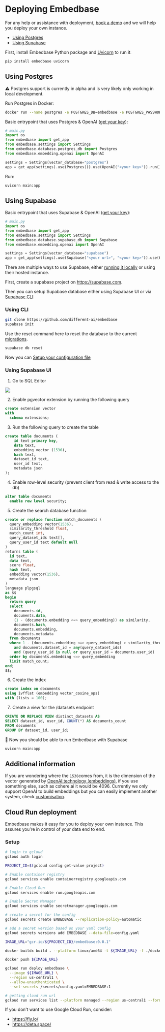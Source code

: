 
# Deploying Embedbase

For any help or assistance with deployment, [book a demo](https://cal.com/potato/20min) and we will help you deploy your own instance.

- [Using Postgres](#using-postgres)
- [Using Supabase](#using-supabase)

First, install Embedbase Python package and [Uvicorn](https://www.uvicorn.org/) to run it:

```bash
pip install embedbase uvicorn
```

## Using Postgres

⚠️ Postgres support is currently in alpha and is very likely only working in local development.

Run Postgres in Docker:

```bash
docker run --name postgres -e POSTGRES_DB=embedbase -e POSTGRES_PASSWORD=localdb -p 5432:5432 -p 8080:8080 -d ankane/pgvector
```

Basic entrypoint that uses Postgres & OpenAI ([get your key](https://platform.openai.com/account/api-keys)):

```py
# main.py
import os
from embedbase import get_app
from embedbase.settings import Settings
from embedbase.database.postgres_db import Postgres
from embedbase.embedding.openai import OpenAI

settings = Settings(vector_database="postgres")
app = get_app(settings).use(Postgres()).use(OpenAI("<your key>")).run()
```

Run:

```bash
uvicorn main:app
```

## Using Supabase

Basic entrypoint that uses Supabase & OpenAI ([get your key](https://platform.openai.com/account/api-keys)):

```py
# main.py
import os
from embedbase import get_app
from embedbase.settings import Settings
from embedbase.database.supabase_db import Supabase
from embedbase.embedding.openai import OpenAI

settings = Settings(vector_database="supabase")
app = get_app(settings).use(Supabase("<your url>", "<your key>")).use(OpenAI("<your key>")).run()
```

There are multiple ways to use Supabase, either [running it locally](https://supabase.com/docs/guides/cli/local-development) or using their hosted instance.

First, create a supabase project on https://supabase.com.

Then you can setup Supabase database either using Supabase UI or via [Supabase CLI](https://supabase.com/docs/guides/cli)

### Using CLI

```bash
git clone https://github.com/different-ai/embedbase
supabase init
```

Use the reset command here to reset the database to the current [migrations](https://github.com/different-ai/embedbase/tree/main/supabase/migrations).

```bash
supabase db reset
```

Now you can [Setup your configuration file](#setup-your-configuration-file)

### Using Supabase UI

1. Go to SQL Editor 

<Image src="/supabase-click-on-sqleditor.png" width={500} height={300} />

2. Enable pgvector extension by running the following query

```sql
create extension vector
with
  schema extensions;
```

3. Run the following query to create the table

```sql
create table documents (
    id text primary key,
    data text,
    embedding vector (1536),
    hash text,
    dataset_id text,
    user_id text,
    metadata json
);
```

4. Enable row-level security (prevent client from read & write access to the db)

```sql
alter table documents
  enable row level security;
```

5. Create the search database function

```sql
create or replace function match_documents (
  query_embedding vector(1536),
  similarity_threshold float,
  match_count int,
  query_dataset_ids text[],
  query_user_id text default null
)
returns table (
  id text,
  data text,
  score float,
  hash text,
  embedding vector(1536),
  metadata json
)
language plpgsql
as $$
begin
  return query
  select
    documents.id,
    documents.data,
    (1 - (documents.embedding <=> query_embedding)) as similarity,
    documents.hash,
    documents.embedding,
    documents.metadata
  from documents
  where 1 - (documents.embedding <=> query_embedding) > similarity_threshold
    and documents.dataset_id = any(query_dataset_ids)
    and (query_user_id is null or query_user_id = documents.user_id)
  order by documents.embedding <=> query_embedding
  limit match_count;
end;
$$;
```

6. Create the index

```sql
create index on documents
using ivfflat (embedding vector_cosine_ops)
with (lists = 100);
```

7. Create a view for the /datasets endpoint

```sql
CREATE OR REPLACE VIEW distinct_datasets AS
SELECT dataset_id, user_id, COUNT(*) AS documents_count
FROM documents
GROUP BY dataset_id, user_id;
```

🎉 Now you should be able to run Embedbase with Supabase

```bash
uvicorn main:app
```

## Additional information

If you are wondering where the `1536`comes from, it is the dimension of the vector generated by [OpenAI technology (embeddings)](https://platform.openai.com/docs/guides/embeddings), if you use something else, such as cohere.ai it would be 4096. Currently we only support OpenAI to build embeddings but you can easily implement another system, check [customisation](https://docs.embedbase.xyz/self-hosting/customisation#custom-embedder).

## Cloud Run deployment

Embedbase makes it easy for you to deploy your own instance. This assures you're in control of your data end to end.

### Setup

```bash
# login to gcloud
gcloud auth login

PROJECT_ID=$(gcloud config get-value project)

# Enable container registry
gcloud services enable containerregistry.googleapis.com

# Enable Cloud Run
gcloud services enable run.googleapis.com

# Enable Secret Manager
gcloud services enable secretmanager.googleapis.com

# create a secret for the config
gcloud secrets create EMBEDBASE --replication-policy=automatic

# add a secret version based on your yaml config
gcloud secrets versions add EMBEDBASE --data-file=config.yaml

IMAGE_URL="gcr.io/${PROJECT_ID}/embedbase:0.0.1"

docker buildx build . --platform linux/amd64 -t ${IMAGE_URL} -f ./docker/Dockerfile

docker push ${IMAGE_URL}

gcloud run deploy embedbase \
  --image ${IMAGE_URL} \
  --region us-central1 \
  --allow-unauthenticated \
  --set-secrets /secrets/config.yaml=EMBEDBASE:1

# getting cloud run url
gcloud run services list --platform managed --region us-central1 --format="value(status.url)" --filter="metadata.name=embedbase"
```

If you don't want to use Google Cloud Run, consider:
- https://fly.io/
- https://deta.space/

